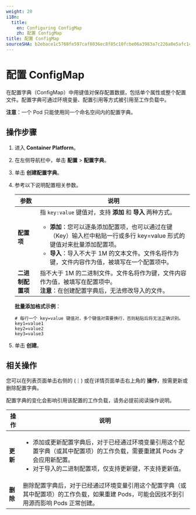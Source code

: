 ```yaml
---
weight: 20
i18n:
  title:
    en: Configuring ConfigMap
    zh: 配置 ConfigMap
title: 配置 ConfigMap
sourceSHA: b2ebace1c5768fe597caf8036ec8f85c10fcbe06a3983a7c226a0e5afc147e04
---
```


# 配置 ConfigMap

在配置字典（ConfigMap）中用键值对保存配置数据，包括单个属性或整个配置文件。配置字典可通过环境变量、配置引用等方式被引用至工作负载中。

**注意**：一个 Pod 只能使用同一个命名空间内的配置字典。

## 操作步骤

1. 进入 **Container Platform**。

2. 在左侧导航栏中，单击 **配置** > **配置字典**。

3. 单击 **创建配置字典**。

4. 参考以下说明配置相关参数。

   | 参数               | 说明                                                                                                                                                                                                                                                                                                                                                           |
   | ------------------ | ---------------------------------------------------------------------------------------------------------------------------------------------------------------------------------------------------------------------------------------------------------------------------------------------------------------------------------------------------------------- |
   | **配置项**         | 指 `key:value` 键值对，支持 **添加** 和 **导入** 两种方式。<br /><ul><li>**添加**：您可以逐条添加配置项，也可以通过在键（Key）输入栏中粘贴一行或多行 key=value 形式的键值对来批量添加配置项。</li><li>**导入**：导入不大于 1M 的文本文件。文件名将作为键，文件内容作为值，被填写在一个配置项中。</li></ul>           |
   | **二进制配置项**   | 指不大于 1M 的二进制文件。文件名将作为键，文件内容作为值，被填写在配置项中。<br />**注意**：在创建配置字典后，无法修改导入的文件。                                                                                                                                                                                                                             |

   **批量添加格式示例**：

   ```
   # 每行一个 key=value 键值对，多个键值对需要换行，否则粘贴后将无法正确识别。
   key1=value1
   key2=value2
   key3=value3
   ```

5. 单击 **创建**。

## 相关操作

您可以在列表页面单击右侧的 (⋮) 或在详情页面单击右上角的 **操作**，按需更新或删除配置字典。

配置字典的变化会影响引用该配置的工作负载，请务必提前阅读操作说明。

| 操作       | 说明                                                                                                                                                                                                                                                                                                                                                  |
| ---------- | ------------------------------------------------------------------------------------------------------------------------------------------------------------------------------------------------------------------------------------------------------------------------------------------------------------------------------------------------------ |
| **更新**   | <ul><li>添加或更新配置字典后，对于已经通过环境变量引用这个配置字典（或其中配置项）的工作负载，需要重建其 Pods 才会应用新配置。</li><li>对于导入的二进制配置项，仅支持更新键，不支持更新值。</li></ul>                                                                                                          |
| **删除**   | 删除配置字典后，对于已经通过环境变量引用这个配置字典（或其中配置项）的工作负载，如果重建 Pods，可能会因找不到引用源而影响 Pods 正常创建。                                                                                                                                                                                                                 |
